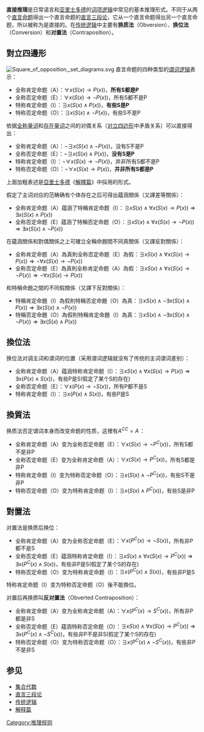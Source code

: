 '''直接推理'''是日常语言和[[亚里士多德|亚里士多德]]的[[词项逻辑|词项逻辑]]中常见的基本推理形式。不同于从两个[[直言命题|直言命题]]得出一个直言命题的[[直言三段论|直言三段论]]，它从一个直言命题得出另一个直言命题，所以被称为是直接的。在[[传统逻辑|传统逻辑]]中主要有'''换质法'''（Obversion）、'''换位法'''（Conversion）和'''对置法'''（Contraposition）。

==對立四邊形==
{{main|對立四邊形}}
[[File:Square_of_opposition,_set_diagrams.svg|right]]
直言命题的四种类型的[[谓词逻辑|谓词逻辑]]表示：
*全称肯定命题（A）：<math>\forall x(S(x) \rightarrow P(x))</math>，'''所有S都是P'''
*全称否定命题（E）：<math>\forall x(S(x) \rightarrow \lnot P(x))</math>，所有S都不是P
*特称肯定命题（I）：<math>\exists x(S(x) \land P(x))</math>，'''有些S是P'''
*特称否定命题（O）：<math>\exists x(S(x) \land \lnot P(x))</math>，有些S不是P
依据[[全称量词|全称量词]]和[[存在量词|存在量词]]之间的对偶关系（[[对立四边形|对立四边形]]中矛盾关系）可以直接得出：
*全称肯定命题（A）：<math>\lnot \exists x(S(x) \land \lnot P(x))</math>，没有S不是P
*全称否定命题（E）：<math>\lnot \exists x(S(x) \land P(x))</math>，'''没有S是P'''
*特称肯定命题（I）：<math>\lnot \forall x(S(x) \rightarrow \lnot P(x))</math>，并非所有S都不是P
*特称否定命题（O）：<math>\lnot \forall x(S(x) \rightarrow P(x))</math>，'''并非所有S都是P'''
上面加粗表述是[[亞里士多德|亞里士多德]]《[[解釋篇|解釋篇]]》中採用的形式。

假定了主词对应的范畴确有个体存在之后可得出蘊涵關係（又譯差等關係）：
*全称肯定命题（A）蕴涵了特稱肯定命题（I）：<math>\exists x S(x) \land \forall x ( S(x) \rightarrow
P(x)) \Rightarrow \exists x(S(x) \land P(x))</math>
*全称否定命题（E）蕴涵了特稱否定命题（O）：<math>\exists x S(x) \land \forall x ( S(x) \rightarrow
 \lnot P(x)) \Rightarrow \exists x(S(x) \land \lnot P(x))</math>
在蘊涵關係和對偶關係之上可確立全稱命題間不同真關係（又譯反對關係）：
*全称肯定命题（A）為真則全称否定命题（E）為假：<math>\exists x S(x) \land \forall x ( S(x) \rightarrow
P(x)) \Rightarrow \lnot \forall x(S(x) \rightarrow \lnot P(x))</math>
*全称否定命题（E）為真則全称肯定命题（A）為假：<math>\exists x S(x) \land \forall x ( S(x) \rightarrow
 \lnot P(x)) \Rightarrow \lnot \forall x(S(x) \rightarrow P(x))</math>
和特稱命題之間的不同假關係（又譯下反對關係）：
*特稱肯定命題（I）為假則特稱否定命題（O）為真：<math>\exists x S(x) \land \lnot \exists x(S(x) \land P(x)) \Rightarrow \exists x(S(x) \land \lnot P(x))</math>
*特稱否定命題（O）為假則特稱肯定命題（I）為真：<math>\exists x S(x) \land \lnot \exists x(S(x) \land \lnot P(x)) \Rightarrow \exists x(S(x) \land P(x))</math>

==換位法==
换位法对调主词和谓词的位置（采用谓词逻辑就没有了传统的主词谓词差别）：
*全称肯定命题（A）蕴涵特称肯定命题（I）：<math>\exists x S(x) \land \forall x ( S(x) \rightarrow
P(x)) \Rightarrow \exists x (P(x) \land S(x))</math>，有些P是S(假定了某个S的存在)
*全称否定命题（E）：<math>\forall x(P(x) \rightarrow \lnot S(x))</math>，所有P都不是S
*特称肯定命题（I）：<math>\exists x(P(x) \land S(x))</math>，有些P是S

==換質法==
换质法否定谓词本身而改变命题的性质，这裡有<math>A^{CC}=A \,</math>：
*全称肯定命题（A）变为全称否定命题（E）：<math>\forall x(S(x) \rightarrow \lnot P^C(x))</math>，所有S都不是非P
*全称否定命题（E）变为全称肯定命题（A）：<math>\forall x(S(x) \rightarrow P^C(x))</math>，所有S都是非P
*特称肯定命题（I）变为特称否定命题（O）：<math>\exists x(S(x) \land \lnot P^C(x))</math>，有些S不是非P
*特称否定命题（O）变为特称肯定命题（I）：<math>\exists x(S(x) \land P^C(x))</math>，有些S是非P

==對置法==
对置法是换质后换位：
*全称肯定命题（A）变为全称否定命题（E）：<math>\forall x(P^C(x) \rightarrow \lnot S(x))</math>，所有非P都不是S
*全称否定命题（E）蕴涵特称肯定命题（I）：<math>\exists x S(x) \land \forall x (S(x) \rightarrow P^C(x)) \Rightarrow \exists x(P^C(x) \land S(x))</math>，有些非P是S(假定了某个S的存在)
*特称否定命题（O）变为特称肯定命题（I）：<math>\exists x (P^C(x) \land S(x))</math>，有些非P是S
特称肯定命题（I）变为特称否定命题（O）後不能換位。

对置后再换质叫'''反对置法'''（Obverted Contraposition）：
*全称肯定命题（A）变为全称肯定命题（A）：<math>\forall x(P^C(x) \rightarrow S^C(x))</math>，所有非P都是非S
*全称否定命题（E）蕴涵特称否定命题（O）：<math>\exists x S(x) \land \forall x(S(x) \rightarrow P^C(x) ) \Rightarrow \exists x (P^C(x) \land \lnot S^C(x))</math>，有些非P不是非S(假定了某个S的存在)
*特称否定命题（O）变为特称否定命题（O）：<math>\exists x (P^C(x) \land \lnot S^C(x))</math>，有些非P不是非S

==参见==
*[[集合代数|集合代数]]
*[[直言三段论|直言三段论]]
*[[传统逻辑|传统逻辑]]
*[[解释篇|解释篇]]

[[Category:推理规则|Category:推理规则]]